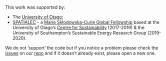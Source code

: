 This work was supported by:

 * The [University of Otago](https://www.otago.ac.nz/);
 * [SPATIALEC](http://www.energy.soton.ac.uk/tag/spatialec/) - a [Marie Skłodowska-Curie Global Fellowship](http://ec.europa.eu/research/mariecurieactions/about-msca/actions/if/index_en.htm) based at the University of Otago’s [Centre for Sustainability](http://www.otago.ac.nz/centre-sustainability/staff/otago673896.html) (2017-2019) & the University of Southampton's Sustainable Energy Research Group (2019-2020).

We do not 'support' the code but if you notice a problem please check the [issues](https://github.com/CfSOtago/gridCarbon/issues) on our [repo](https://github.com/CfSOtago/gridCarbon) and if it doesn't already exist, please open a new one.
